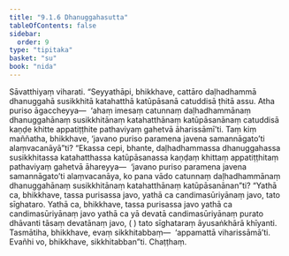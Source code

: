 ```yaml
---
title: "9.1.6 Dhanuggahasutta"
tableOfContents: false
sidebar:
  order: 9
type: "tipitaka"
basket: "su"
book: "nida"
---
```



<DynamicBreadcrumb />

<Division number="228" book="nida">

<Paragraph number="1223" book="nida">
Sāvatthiyaṃ viharati. “Seyyathāpi, bhikkhave, cattāro daḷhadhammā dhanuggahā susikkhitā katahatthā katūpāsanā catuddisā ṭhitā assu. Atha puriso āgaccheyya—  ‘ahaṃ imesaṃ catunnaṃ daḷhadhammānaṃ dhanuggahānaṃ susikkhitānaṃ katahatthānaṃ katūpāsanānaṃ catuddisā kaṇḍe khitte appatiṭṭhite pathaviyaṃ gahetvā āharissāmī’ti. Taṃ kiṃ maññatha, bhikkhave, ‘javano puriso paramena javena samannāgato’ti alaṃvacanāyā”ti?
</Paragraph>

<Paragraph number="1224" book="nida">
“Ekassa cepi, bhante, daḷhadhammassa dhanuggahassa susikkhitassa katahatthassa katūpāsanassa kaṇḍaṃ khittaṃ appatiṭṭhitaṃ pathaviyaṃ gahetvā āhareyya—  ‘javano puriso paramena javena samannāgato’ti alaṃvacanāya, ko pana vādo catunnaṃ daḷhadhammānaṃ dhanuggahānaṃ susikkhitānaṃ katahatthānaṃ katūpāsanānan”ti?
</Paragraph>

<Paragraph number="1225" book="nida">
“Yathā ca, bhikkhave, tassa purisassa javo, yathā ca candimasūriyānaṃ javo, tato sīghataro. Yathā ca, bhikkhave, tassa purisassa javo yathā ca candimasūriyānaṃ javo yathā ca yā devatā candimasūriyānaṃ purato dhāvanti tāsaṃ devatānaṃ javo, ( ) tato sīghataraṃ āyusaṅkhārā khīyanti. Tasmātiha, bhikkhave, evaṃ sikkhitabbaṃ—  ‘appamattā viharissāmā’ti. Evañhi vo, bhikkhave, sikkhitabban”ti.

</Paragraph>
</Division>

<Paragraph number="1226" type="center" book="nida">
Chaṭṭhaṃ.
</Paragraph>